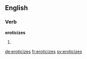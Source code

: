 ==English==

===Verb===
'''eroticizes'''

# {{third-person singular of|eroticize}}

[[de:eroticizes]]
[[fr:eroticizes]]
[[sv:eroticizes]]